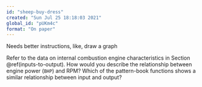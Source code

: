 ```yaml
---
id: "sheep-buy-dress"
created: "Sun Jul 25 18:18:03 2021"
global_id: "pUKm4c"
format: "On paper"
---
```


::: {.underconstruction}
Needs better instructions, like, draw a graph
:::


Refer to the data on internal combustion engine characteristics in Section \@ref(inputs-to-output). How would you describe the relationship between engine power (`BHP`) and RPM? Which of the pattern-book functions shows a similar relationship between input and output?
